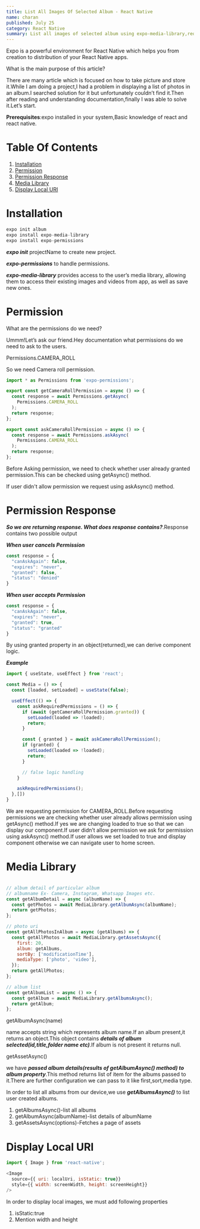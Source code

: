 ```yaml
---
title: List All Images Of Selected Album - React Native
name: charan
published: July 25
category: React Native
summary: List all images of selected album using expo-media-library,request permission for accessing album.
---
```



Expo is a powerful environment for React Native which helps you from creation to distribution of your React Native apps.

What is the main purpose of this article?


There are many article which is focused on how to take picture and store it.While I am doing a project,I had a problem in displaying a list of photos in an album.I searched solution for it but unfortunately couldn’t find it.Then after reading and understanding documentation,finally I was able to solve it.Let’s start.

**Prerequisites**:expo installed in your system,Basic knowledge of react and react native.

# Table Of Contents
1. [Installation](#installation)
2. [Permission](#permission)
3. [Permission Response](#permission-response)
4. [Media Library](#media-library)
5. [Display Local URI](#display-local-uri)


# Installation

```js
expo init album
expo install expo-media-library
expo install expo-permissions
```

***expo init*** projectName to create new project.


***expo-permissions*** to handle permissions.

***expo-media-library*** provides access to the user’s media library, allowing them to access their existing images and videos from app, as well as save new ones.

# Permission

What are the permissions do we need?


Ummm!Let’s ask our friend.Hey documentation what permissions do we need to ask to the users.

<Highlight>Permissions.CAMERA_ROLL</Highlight>

So we need Camera roll permission.

```js
import * as Permissions from 'expo-permissions';

export const getCameraRollPermission = async () => {
  const response = await Permissions.getAsync(
    Permissions.CAMERA_ROLL
  );
  return response;
};

export const askCameraRollPermission = async () => {
  const response = await Permissions.askAsync(
    Permissions.CAMERA_ROLL
  );
  return response;
};
```

Before Asking permission, we need to check whether user already granted permission.This can be checked using getAsync() method.

If user didn't allow permission we request using askAsync() method.

# Permission Response
***So we are returning response. What does response contains?***.Response contains two possible output

***When user <Highlight>cancels</Highlight> Permission***

```js
const response = {
  "canAskAgain": false,
  "expires": "never",
  "granted": false,
  "status": "denied"
}
```
***When user <Highlight>accepts</Highlight> Permission***

```js
const response = {
  "canAskAgain": false,
  "expires": "never",
  "granted": true,
  "status": "granted"
}
```

By using granted property in an object(returned),we can derive component logic.

***Example***
```js
import { useState, useEffect } from 'react';

const Media = () => {
  const [loaded, setLoaded] = useState(false);

  useEffect(() => {
    const askRequiredPermissions = () => {
      if (await (getCameraRollPermission.granted)) {
        setLoaded(loaded => !loaded);
        return;
      }

      const { granted } = await askCameraRollPermission();
      if (granted) {
        setLoaded(loaded => !loaded);
        return;
      }

      // false logic handling
    }

    askRequiredPermissions();
  },[])
}

```

We are requesting permission for CAMERA_ROLL.Before requesting permissions we are checking whether user already allows permission using getAsync() method.If yes we are changing loaded to true so that we can display our component.If user didn’t allow permission we ask for permission using askAsync() method.If user allows we set loaded to true and display component otherwise we can navigate user to home screen.

# Media Library

```js

// album detail of particular album
// albumname Ex- Camera, Instagram, Whatsapp Images etc.
const getAlbumDetail = async (albumName) => {
  const getPhotos = await MediaLibrary.getAlbumAsync(albumName);
  return getPhotos;
};

// photo uri
const getAllPhotosInAlbum = async (getAlbums) => {
  const getAllPhotos = await MediaLibrary.getAssetsAsync({
    first: 20,
    album: getAlbums,
    sortBy: ['modificationTime'],
    mediaType: ['photo', 'video'],
  });
  return getAllPhotos;
};

// album list
const getAlbumList = async () => {
  const getAlbum = await MediaLibrary.getAlbumsAsync();
  return getAlbum;
};
```

getAlbumAsync(name)

name accepts string which represents album name.If an album present,it returns an object.This object contains ***details of album selected(id,title,folder name etc)***.If album is not present it returns null.

getAssetAsync() 

we have ***passed album details(results of getAlbumAsync() method) to album property***.This method returns list of item for the albums passed to it.There are further configuration we can pass to it like first,sort,media type.

In order to list all albums from our device,we use ***getAlbumsAsync()*** to list user created albums.

1. getAlbumsAsync()-<Highlight>list all albums</Highlight>
2. getAlbumAsync(albumName)-<Highlight>list details of albumName</Highlight>
3. getAssetsAsync(options)-<Highlight>Fetches a page of assets</Highlight>

# Display Local URI

```js
import { Image } from 'react-native';

<Image 
  source={{ uri: localUri, isStatic: true}}
  style={{ width: screenWidth, height: screenHeight}}
/>

```

In order to display local images, we must add following properties

1. isStatic:true
2. Mention width and height